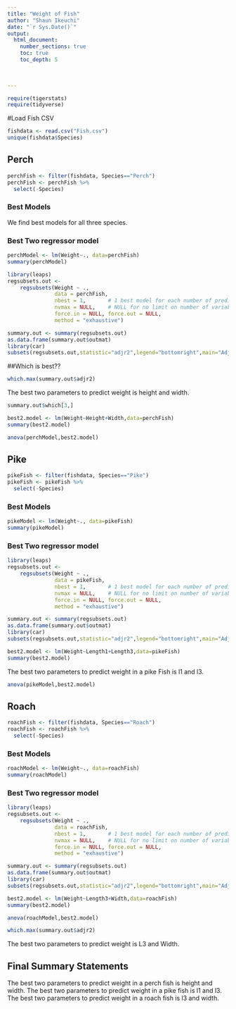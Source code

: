 ```yaml
---
title: "Weight of Fish"
author: "Shaun Ikeuchi"
date: "`r Sys.Date()`"  
output: 
  html_document:
    number_sections: true
    toc: true
    toc_depth: 5

 
    
---
```



```r
require(tigerstats)
require(tidyverse)
```

#Load Fish CSV
```r
fishdata <- read.csv("Fish.csv")
unique(fishdata$Species)
```


## Perch
```r

perchFish <- filter(fishdata, Species=="Perch")
perchFish <- perchFish %>%
  select(-Species)

```

### Best Models
We find best models for all three species. 


### Best Two regressor model
```r
perchModel <- lm(Weight~., data=perchFish)
summary(perchModel)
```
```r
library(leaps)
regsubsets.out <-
    regsubsets(Weight ~ .,
               data = perchFish,
               nbest = 1,       # 1 best model for each number of predictors
               nvmax = NULL,    # NULL for no limit on number of variables
               force.in = NULL, force.out = NULL,
               method = "exhaustive")

summary.out <- summary(regsubsets.out)
as.data.frame(summary.out$outmat)
library(car)
subsets(regsubsets.out,statistic="adjr2",legend="bottomright",main="Adjusted R^2")
```

  
##Which is best??  

```r
which.max(summary.out$adjr2)
```

The best two parameters to predict weight is height and width.
```r
summary.out$which[3,]
```

```r
best2.model <- lm(Weight~Height+Width,data=perchFish)
summary(best2.model)
```

```r
anova(perchModel,best2.model)
```
## Pike
```r

pikeFish <- filter(fishdata, Species=="Pike")
pikeFish <- pikeFish %>%
  select(-Species)

```
### Best Models
```r
pikeModel <- lm(Weight~., data=pikeFish)
summary(pikeModel)
```
### Best Two regressor model
```r
library(leaps)
regsubsets.out <-
    regsubsets(Weight ~ .,
               data = pikeFish,
               nbest = 1,       # 1 best model for each number of predictors
               nvmax = NULL,    # NULL for no limit on number of variables
               force.in = NULL, force.out = NULL,
               method = "exhaustive")

summary.out <- summary(regsubsets.out)
as.data.frame(summary.out$outmat)
library(car)
subsets(regsubsets.out,statistic="adjr2",legend="bottomright",main="Adjusted R^2")
```

```r
best2.model <- lm(Weight~Length1+Length3,data=pikeFish)
summary(best2.model)
```

The best two parameters to predict weight in a pike Fish is l1 and l3.

```r
anova(pikeModel,best2.model)
```
## Roach
```r

roachFish <- filter(fishdata, Species=="Roach")
roachFish <- roachFish %>%
  select(-Species)

```
### Best Models
```r
roachModel <- lm(Weight~., data=roachFish)
summary(roachModel)
```

### Best Two regressor model
```r
library(leaps)
regsubsets.out <-
    regsubsets(Weight ~ .,
               data = roachFish,
               nbest = 1,       # 1 best model for each number of predictors
               nvmax = NULL,    # NULL for no limit on number of variables
               force.in = NULL, force.out = NULL,
               method = "exhaustive")

summary.out <- summary(regsubsets.out)
as.data.frame(summary.out$outmat)
library(car)
subsets(regsubsets.out,statistic="adjr2",legend="bottomright",main="Adjusted R^2")
```
```r
best2.model <- lm(Weight~Length3+Width,data=roachFish)
summary(best2.model)
```
```r
anova(roachModel,best2.model)
```
```r
which.max(summary.out$adjr2)
```
The best two parameters to predict weight is L3 and Width.

## Final Summary Statements


The best two parameters to predict weight in a perch fish is height and width.
The best two parameters to predict weight in a pike fish is l1 and l3.
The best two parameters to predict weight in a roach fish is l3 and width.


